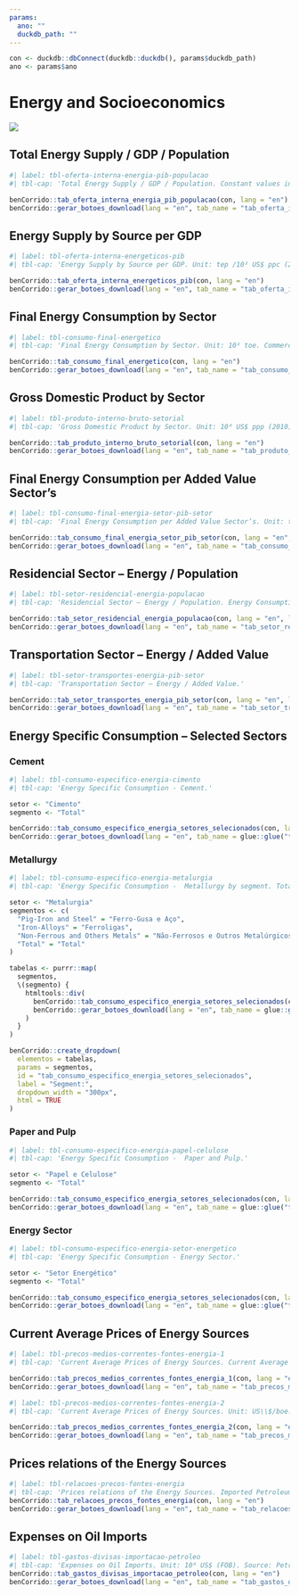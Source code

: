 ```yaml
---
params:
  ano: ""
  duckdb_path: ""
---
```


```r
con <- duckdb::dbConnect(duckdb::duckdb(), params$duckdb_path)
ano <- params$ano
```

# Energy and Socioeconomics

![](../img/capas/imagem_cap_7.png)

## Total Energy Supply / GDP / Population

```r
#| label: tbl-oferta-interna-energia-pib-populacao
#| tbl-cap: 'Total Energy Supply / GDP / Population. Constant values in reais of 2010 converted to dollars at purchasing power parity (ppp) of 2010. Population - POP: Estimate made by EPE based on ‘Population Projection of Brazil by sex and age: 2000-2060’ - August 2013 (IBGE).'

benCorrido::tab_oferta_interna_energia_pib_populacao(con, lang = "en")
benCorrido::gerar_botoes_download(lang = "en", tab_name = "tab_oferta_interna_energia_pib_populacao")
```

## Energy Supply by Source per GDP

```r
#| label: tbl-oferta-interna-energeticos-pib
#| tbl-cap: 'Energy Supply by Source per GDP. Unit: tep /10³ US$ ppc (2010).'

benCorrido::tab_oferta_interna_energeticos_pib(con, lang = "en")
benCorrido::gerar_botoes_download(lang = "en", tab_name = "tab_oferta_interna_energeticos_pib")
```

## Final Energy Consumption by Sector

```r
#| label: tbl-consumo-final-energetico
#| tbl-cap: 'Final Energy Consumption by Sector. Unit: 10³ toe. Commerce And Others: It corresponds to the public and commercial sectors. Mining: Mining and pelletizing. Excluding oil exploration, natural gas and coal mining. Non-Metals: It corresponds to the cement and ceramics industries. Metallurgy: It corresponds to the sectors iron and steel, iron-alloys and non-ferrous metals.'

benCorrido::tab_consumo_final_energetico(con, lang = "en")
benCorrido::gerar_botoes_download(lang = "en", tab_name = "tab_consumo_final_energetico")
```

## Gross Domestic Product by Sector

```r
#| label: tbl-produto-interno-bruto-setorial
#| tbl-cap: 'Gross Domestic Product by Sector. Unit: 10⁶ US$ ppp (2010). Commercial And Public: Matches commerce, communications, financial institutions, public administration, rent, other services and SIUP less power generation. Mining: Exclusive oil extraction, natural gas and coal. Chemical: Exclusive oil refining, alcohol distillation and coking production. Textiles: Exclusive clothes, shoes and cloth artifacts. Others: Sum of mechanics, electric and communication material, transportation material, wood, furniture, rubber, pharmaceutical, perfumery, soap e other. Energy Sector: Corresponds to the extraction of oil, natural gas and coal, oil refining, alcohol distillation, electricity generation and coking production. Financial dummy variable distributed proportionally among economic sector groups. 2010 Constant Dollar.'

benCorrido::tab_produto_interno_bruto_setorial(con, lang = "en")
benCorrido::gerar_botoes_download(lang = "en", tab_name = "tab_produto_interno_bruto_setorial")
```

## Final Energy Consumption per Added Value Sector’s

```r
#| label: tbl-consumo-final-energia-setor-pib-setor
#| tbl-cap: 'Final Energy Consumption per Added Value Sector’s. Unit: toe/10⁶ US$ ppp (2010). Final Energy Consumption With Residential/ Final Energy Consumption Without Residential: Based on total GDP. toe/10⁶ US$ ppp (2010):Constant US Dollar ppp of 2010.'

benCorrido::tab_consumo_final_energia_setor_pib_setor(con, lang = "en", lab1 = "Identification")
benCorrido::gerar_botoes_download(lang = "en", tab_name = "tab_consumo_final_energia_setor_pib_setor")
```

## Residencial Sector – Energy / Population

```r
#| label: tbl-setor-residencial-energia-populacao
#| tbl-cap: 'Residencial Sector – Energy / Population. Energy Consumption for Cooking: It considers LPG, gasworks gas, firewood, charcoal and natural gas.'

benCorrido::tab_setor_residencial_energia_populacao(con, lang = "en", lab1 = "Identification")
benCorrido::gerar_botoes_download(lang = "en", tab_name = "tab_setor_residencial_energia_populacao")
```

## Transportation Sector – Energy / Added Value

```r
#| label: tbl-setor-transportes-energia-pib-setor
#| tbl-cap: 'Transportation Sector – Energy / Added Value.'

benCorrido::tab_setor_transportes_energia_pib_setor(con, lang = "en", lab1 = "Identification")
benCorrido::gerar_botoes_download(lang = "en", tab_name = "tab_setor_transportes_energia_pib_setor")
```

## Energy Specific Consumption – Selected Sectors

### Cement

```r
#| label: tbl-consumo-especifico-energia-cimento
#| tbl-cap: 'Energy Specific Consumption - Cement.'

setor <- "Cimento"
segmento <- "Total"

benCorrido::tab_consumo_especifico_energia_setores_selecionados(con, lang = "en", .setor = setor, .segmento = segmento, lab1 = "Identification")
benCorrido::gerar_botoes_download(lang = "en", tab_name = glue::glue("tab_consumo_especifico_energia_setores_selecionados_{setor}_{segmento}"))
```

### Metallurgy

```r
#| label: tbl-consumo-especifico-energia-metalurgia
#| tbl-cap: 'Energy Specific Consumption -  Metallurgy by segment. Total: Sum of iron and steel, iron-alloys and non-ferrous metallurgical and other. Pig-iron and steel - Production: Production of crude steel.'

setor <- "Metalurgia"
segmentos <- c(
  "Pig-Iron and Steel" = "Ferro-Gusa e Aço",
  "Iron-Alloys" = "Ferroligas",
  "Non-Ferrous and Others Metals" = "Não-Ferrosos e Outros Metalúrgicos",
  "Total" = "Total"
)

tabelas <- purrr::map(
  segmentos,
  \(segmento) {
    htmltools::div(
      benCorrido::tab_consumo_especifico_energia_setores_selecionados(con, lang = "en", .setor = setor, .segmento = segmento, lab1 = "Identification"),
      benCorrido::gerar_botoes_download(lang = "en", tab_name = glue::glue("tab_consumo_especifico_energia_setores_selecionados_{setor}_{segmento}"))
    )
  }
)

benCorrido::create_dropdown(
  elementos = tabelas,
  params = segmentos,
  id = "tab_consumo_especifico_energia_setores_selecionados",
  label = "Segment:",
  dropdown_width = "300px",
  html = TRUE
)
```

### Paper and Pulp

```r
#| label: tbl-consumo-especifico-energia-papel-celulose
#| tbl-cap: 'Energy Specific Consumption -  Paper and Pulp.'

setor <- "Papel e Celulose"
segmento <- "Total"

benCorrido::tab_consumo_especifico_energia_setores_selecionados(con, lang = "en", .setor = setor, .segmento = segmento, lab1 = "Identification")
benCorrido::gerar_botoes_download(lang = "en", tab_name = glue::glue("tab_consumo_especifico_energia_setores_selecionados_{setor}_{segmento}"))
```

### Energy Sector

```r
#| label: tbl-consumo-especifico-energia-setor-energetico
#| tbl-cap: 'Energy Specific Consumption - Energy Sector.'

setor <- "Setor Energético"
segmento <- "Total"

benCorrido::tab_consumo_especifico_energia_setores_selecionados(con, lang = "en", .setor = setor, .segmento = segmento, lab1 = "Identification")
benCorrido::gerar_botoes_download(lang = "en", tab_name = glue::glue("tab_consumo_especifico_energia_setores_selecionados_{setor}_{segmento}"))
```

## Current Average Prices of Energy Sources

```r
#| label: tbl-precos-medios-correntes-fontes-energia-1
#| tbl-cap: 'Current Average Prices of Energy Sources. Current Average Prices of Energy Sources: National current money converted to a current US$. Price to consumer with taxes. Diesel Oil/Gasoline/Hydrated Ethanol/LPG: Quotations of Rio De Janeiro, up to 2004. Brazil average from 2005 on. Natural Gas - Industry: Up to 1994, sale price of Petrobras the industrial consumers. From 1995 on, quotations of industries of some states. Industrial Electricity/ Residential Electricity: Brazilin average prices. Steam Coal/Charcoal/Native Firewood/Firewood from Reflorestation: Quotations of Several States Industries. Fuel Oil: Average price in Rio de Janeiro.'

benCorrido::tab_precos_medios_correntes_fontes_energia_1(con, lang = "en")
benCorrido::gerar_botoes_download(lang = "en", tab_name = "tab_precos_medios_correntes_fontes_energia_1")
```

```r
#| label: tbl-precos-medios-correntes-fontes-energia-2
#| tbl-cap: 'Current Average Prices of Energy Sources. Unit: US\\$/boe. Imported Petroleum (2010 Prices): Current dollar converted to constant U.S. dollars of 2010 CPI (CPI-U) of the United States. US$/boe: In order to keep the series, is adopted boe based on higher calorific value of the source.'

benCorrido::tab_precos_medios_correntes_fontes_energia_2(con, lang = "en")
benCorrido::gerar_botoes_download(lang = "en", tab_name = "tab_precos_medios_correntes_fontes_energia_2")
```

##  Prices relations of the Energy Sources

```r
#| label: tbl-relacoes-precos-fontes-energia
#| tbl-cap: 'Prices relations of the Energy Sources. Imported Petroleum*: Oil at current prices, from @tbl-precos-medios-correntes-fontes-energia-2.'
benCorrido::tab_relacoes_precos_fontes_energia(con, lang = "en")
benCorrido::gerar_botoes_download(lang = "en", tab_name = "tab_relacoes_precos_fontes_energia")
```

## Expenses on Oil Imports

```r
#| label: tbl-gastos-divisas-importacao-petroleo
#| tbl-cap: 'Expenses on Oil Imports. Unit: 10⁶ US$ (FOB). Source: Petrobrás and SECEX (up to 2004), ANP and MDIC (2005 on).'
benCorrido::tab_gastos_divisas_importacao_petroleo(con, lang = "en")
benCorrido::gerar_botoes_download(lang = "en", tab_name = "tab_gastos_divisas_importacao_petroleo")
```
